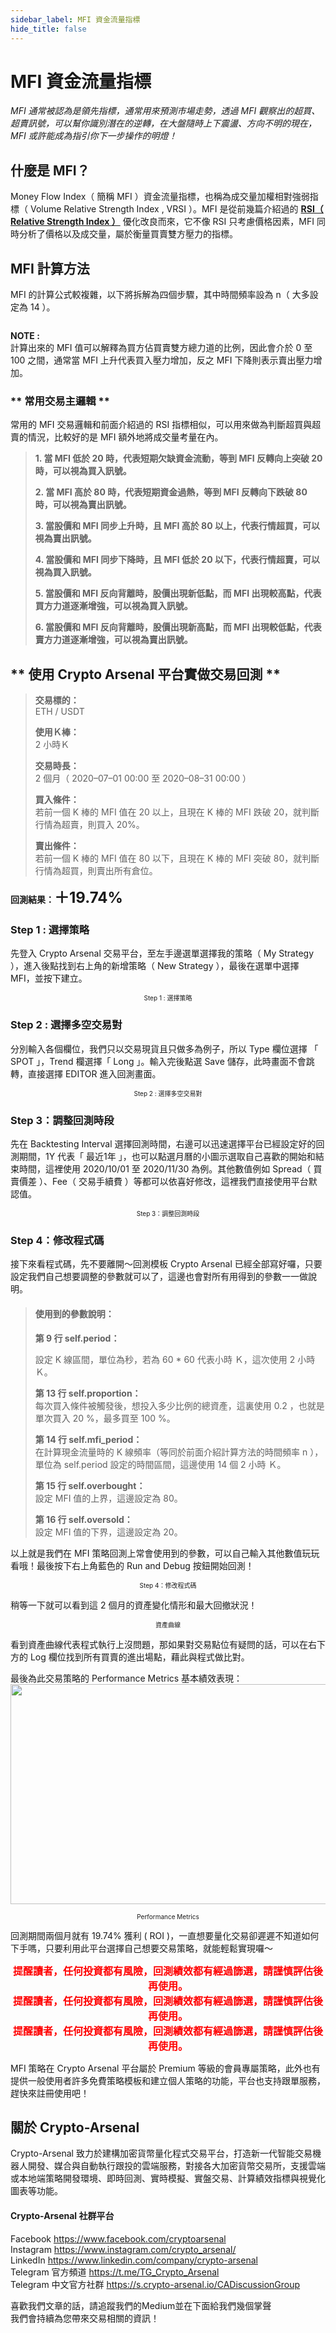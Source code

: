 ```yaml
---
sidebar_label: MFI 資金流量指標
hide_title: false
---
```


MFI 資金流量指標
===========================

_MFI 通常被認為是領先指標，通常用來預測市場走勢，透過 MFI 觀察出的超買、超賣訊號，可以幫你識別潛在的逆轉，在大盤隨時上下震盪、方向不明的現在， MFI 或許能成為指引你下一步操作的明燈！_
## **什麼是 MFI？** ##
Money Flow Index（ 簡稱 MFI ）資金流量指標，也稱為成交量加權相對強弱指標（ Volume Relative Strength Index , VRSI ）。MFI 是從前幾篇介紹過的 **<a href= "https://medium.com/@mkrt.crypto.arsenal/%E8%A9%B2%E8%B2%B7-%E8%A9%B2%E8%B3%A3-%E4%BE%86%E5%95%8F%E6%8A%80%E8%A1%93%E6%8C%87%E6%A8%99-4-f31274e6abe8">RSI（ Relative Strength Index ）</a>** 優化改良而來，它不像 RSI 只考慮價格因素，MFI 同時分析了價格以及成交量，屬於衡量買賣雙方壓力的指標。
## **MFI 計算方法** ##
MFI 的計算公式較複雜，以下將拆解為四個步驟，其中時間頻率設為 n（ 大多設定為 14 ）。  
>
><img alt="" class="nv py ef es eo ex w c" role="presentation" src="https://miro.medium.com/max/1400/1*H-jmq-XLG-xjzrbMu8gfAw.png" srcset="https://miro.medium.com/max/552/1*H-jmq-XLG-xjzrbMu8gfAw.png 276w, https://miro.medium.com/max/1104/1*H-jmq-XLG-xjzrbMu8gfAw.png 552w, https://miro.medium.com/max/1280/1*H-jmq-XLG-xjzrbMu8gfAw.png 640w, https://miro.medium.com/max/1400/1*H-jmq-XLG-xjzrbMu8gfAw.png 700w" sizes="700px"/>
>

**NOTE :**  
計算出來的 MFI 值可以解釋為買方佔買賣雙方總力道的比例，因此會介於 0 至 100 之間，通常當 MFI 上升代表買入壓力增加，反之 MFI 下降則表示賣出壓力增加。

### ** 常用交易主邏輯 ** ###
常用的 MFI 交易邏輯和前面介紹過的 RSI 指標相似，可以用來做為判斷超買與超賣的情況，比較好的是 MFI 額外地將成交量考量在內。

>
>**1. 當 MFI 低於 20 時，代表短期欠缺資金流動，等到 MFI 反轉向上突破 20 時，可以視為買入訊號。**
>
>**2. 當 MFI 高於 80 時，代表短期資金過熱，等到 MFI 反轉向下跌破 80 時，可以視為賣出訊號。**
>
>**3. 當股價和 MFI 同步上升時，且 MFI 高於 80 以上，代表行情超買，可以視為賣出訊號。**
>
>**4. 當股價和 MFI 同步下降時，且 MFI 低於 20 以下，代表行情超賣，可以視為買入訊號。**
>
>**5. 當股價和 MFI 反向背離時，股價出現新低點，而 MFI 出現較高點，代表買方力道逐漸增強，可以視為買入訊號。**
>
>**6. 當股價和 MFI 反向背離時，股價出現新高點，而 MFI 出現較低點，代表賣方力道逐漸增強，可以視為賣出訊號。**
>


## ** 使用 Crypto Arsenal 平台實做交易回測 **
>**交易標的：**  
>ETH / USDT
>
>**使用Ｋ棒：**  
>2 小時Ｋ
>
>**交易時長：**  
>2 個月（ 2020–07–01 00:00 至 2020–08–31 00:00 ）
>
>**買入條件：**  
>若前一個 K 棒的 MFI 值在 20 以上，且現在 K 棒的 MFI 跌破 20，就判斷行情為超賣，則買入 20%。
>
>**賣出條件：**  
>若前一個 K 棒的 MFI 值在 80 以下，且現在 K 棒的 MFI 突破 80，就判斷行情為超買，則賣出所有倉位。
>
**回測結果：<font size="5">＋19.74%</font>**

### **Step 1 : 選擇策略**
先登入 Crypto Arsenal 交易平台，至左手邊選單選擇我的策略（ My Strategy ），進入後點找到右上角的新增策略（ New Strategy ），最後在選單中選擇 MFI，並按下建立。
<img alt="" class="lp abo fl fw ft gc v c" role="presentation" src="https://miro.medium.com/max/1400/1*ji6g0uFtrmWsDukkem-Djg.png" srcset="https://miro.medium.com/max/552/1*ji6g0uFtrmWsDukkem-Djg.png 276w, https://miro.medium.com/max/1104/1*ji6g0uFtrmWsDukkem-Djg.png 552w, https://miro.medium.com/max/1280/1*ji6g0uFtrmWsDukkem-Djg.png 640w, https://miro.medium.com/max/1400/1*ji6g0uFtrmWsDukkem-Djg.png 700w" sizes="700px"/>
<font size="1"><center>Step 1 : 選擇策略</center></font>

### **Step 2 : 選擇多空交易對**
分別輸入各個欄位，我們只以交易現貨且只做多為例子，所以 Type 欄位選擇 「 SPOT 」，Trend 欄選擇「 Long 」。輸入完後點選 Save 儲存，此時畫面不會跳轉，直接選擇 EDITOR 進入回測畫面。
<img alt="" class="lp abo fl fw ft gc v c" role="presentation" src="https://miro.medium.com/max/1400/1*0ZYMpqyBqE4QrlGaEpxtEA.png" srcset="https://miro.medium.com/max/552/1*0ZYMpqyBqE4QrlGaEpxtEA.png 276w, https://miro.medium.com/max/1104/1*0ZYMpqyBqE4QrlGaEpxtEA.png 552w, https://miro.medium.com/max/1280/1*0ZYMpqyBqE4QrlGaEpxtEA.png 640w, https://miro.medium.com/max/1400/1*0ZYMpqyBqE4QrlGaEpxtEA.png 700w" sizes="700px"/>
<font size="1"><center>Step 2 : 選擇多空交易對</center></font>

### **Step 3：調整回測時段**
先在 Backtesting Interval 選擇回測時間，右邊可以迅速選擇平台已經設定好的回測期間，1Y 代表「 最近1年 」，也可以點選月曆的小圖示選取自己喜歡的開始和結束時間，這裡使用 2020/10/01 至 2020/11/30 為例。其他數值例如 Spread（ 買賣價差 ）、Fee（ 交易手續費 ）等都可以依喜好修改，這裡我們直接使用平台默認值。
<img alt="" class="lp abo fl fw ft gc v c" role="presentation" src="https://miro.medium.com/max/1400/1*SDx8vrj8S8U2na9LoiL8gA.png" srcset="https://miro.medium.com/max/552/1*SDx8vrj8S8U2na9LoiL8gA.png 276w, https://miro.medium.com/max/1104/1*SDx8vrj8S8U2na9LoiL8gA.png 552w, https://miro.medium.com/max/1280/1*SDx8vrj8S8U2na9LoiL8gA.png 640w, https://miro.medium.com/max/1400/1*SDx8vrj8S8U2na9LoiL8gA.png 700w" sizes="700px"/>
<font size="1"><center>Step 3：調整回測時段</center></font>

### **Step 4：修改程式碼**
接下來看程式碼，先不要離開～回測模板 Crypto Arsenal 已經全部寫好囉，只要設定我們自己想要調整的參數就可以了，這邊也會對所有用得到的參數一一做說明。
>#### **使用到的參數說明：** 
>**第 9 行 self.period：**<p>設定 K 線區間，單位為秒，若為 60 * 60 代表小時 Ｋ，這次使用 2 小時 Ｋ。</p>
>
>**第 13 行 self.proportion：**  
>每次買入條件被觸發後，想投入多少比例的總資產，這裏使用 0.2 ，也就是單次買入 20 %，最多買至 100 %。
>
>**第 14 行 self.mfi_period：**  
>在計算現金流量時的 K 線頻率（等同於前面介紹計算方法的時間頻率 n ），單位為 self.period 設定的時間區間，這邊使用 14 個 2 小時 Ｋ。
>
>**第 15 行 self.overbought：**  
>設定 MFI 值的上界，這邊設定為 80。
>
>**第 16 行 self.oversold：**  
>設定 MFI 值的下界，這邊設定為 20。
>

以上就是我們在 MFI 策略回測上常會使用到的參數，可以自己輸入其他數值玩玩看哦！最後按下右上角藍色的 Run and Debug 按鈕開始回測！
<img alt="" class="lp abo fl fw ft gc v c" role="presentation" src="https://miro.medium.com/max/1400/1*rDzvVkot2Nos7xFDqPDV5w.png" srcset="https://miro.medium.com/max/552/1*rDzvVkot2Nos7xFDqPDV5w.png 276w, https://miro.medium.com/max/1104/1*rDzvVkot2Nos7xFDqPDV5w.png 552w, https://miro.medium.com/max/1280/1*rDzvVkot2Nos7xFDqPDV5w.png 640w, https://miro.medium.com/max/1400/1*rDzvVkot2Nos7xFDqPDV5w.png 700w" sizes="700px"/>
<font size="1"><center>Step 4：修改程式碼</center></font>

稍等一下就可以看到這 2 個月的資產變化情形和最大回撤狀況！
<img alt="" class="lp abo fl fw ft gc v c" role="presentation" src="https://miro.medium.com/max/1400/1*RXp4xQEe4mXQ9ZZeYG44VQ.png" srcset="https://miro.medium.com/max/552/1*RXp4xQEe4mXQ9ZZeYG44VQ.png 276w, https://miro.medium.com/max/1104/1*RXp4xQEe4mXQ9ZZeYG44VQ.png 552w, https://miro.medium.com/max/1280/1*RXp4xQEe4mXQ9ZZeYG44VQ.png 640w, https://miro.medium.com/max/1400/1*RXp4xQEe4mXQ9ZZeYG44VQ.png 700w" sizes="700px"/>
<font size="1"><center>資產曲線</center></font>

看到資產曲線代表程式執行上沒問題，那如果對交易點位有疑問的話，可以在右下方的 Log 欄位找到所有買賣的進出場點，藉此與程式做比對。

最後為此交易策略的 Performance Metrics 基本績效表現：
<img alt="" class="lp abo fl fw ft gc v c" width="700" height="352" role="presentation" src="https://miro.medium.com/max/1400/1*FT-m6DfOxi5HUjbNBl853w.png" srcset="https://miro.medium.com/max/552/1*FT-m6DfOxi5HUjbNBl853w.png 276w, https://miro.medium.com/max/1104/1*FT-m6DfOxi5HUjbNBl853w.png 552w, https://miro.medium.com/max/1280/1*FT-m6DfOxi5HUjbNBl853w.png 640w, https://miro.medium.com/max/1400/1*FT-m6DfOxi5HUjbNBl853w.png 700w" sizes="700px"/>
<font size="1"><center>Performance Metrics</center></font>

回測期間兩個月就有 19.74% 獲利 ( ROI )，一直想要量化交易卻遲遲不知道如何下手嗎，只要利用此平台選擇自己想要交易策略，就能輕鬆實現囉～

**<font size="3" color="#FF0000"><center>提醒讀者，任何投資都有風險，回測績效都有經過篩選，請謹慎評估後再使用。</center></font>**
**<font size="3" color="#FF0000"><center>提醒讀者，任何投資都有風險，回測績效都有經過篩選，請謹慎評估後再使用。</center></font>**
**<font size="3" color="#FF0000"><center>提醒讀者，任何投資都有風險，回測績效都有經過篩選，請謹慎評估後再使用。</center></font>**
  
MFI 策略在 Crypto Arsenal 平台屬於 Premium 等級的會員專屬策略，此外也有提供一般使用者許多免費策略模板和建立個人策略的功能，平台也支持跟單服務，趕快來註冊使用吧！
## **關於 Crypto-Arsenal**
Crypto-Arsenal 致力於建構加密貨幣量化程式交易平台，打造新一代智能交易機器人開發、媒合與自動執行跟投的雲端服務，對接各大加密貨幣交易所，支援雲端或本地端策略開發環境、即時回測、實時模擬、實盤交易、計算績效指標與視覺化圖表等功能。
#### **Crypto-Arsenal 社群平台**
Facebook https://www.facebook.com/cryptoarsenal  
Instagram https://www.instagram.com/crypto_arsenal/  
LinkedIn https://www.linkedin.com/company/crypto-arsenal  
Telegram 官方頻道 https://t.me/TG_Crypto_Arsenal  
Telegram 中文官方社群 https://s.crypto-arsenal.io/CADiscussionGroup  

喜歡我們文章的話，請追蹤我們的Medium並在下面給我們幾個掌聲  
我們會持續為您帶來交易相關的資訊！






